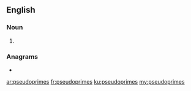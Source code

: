 ==English==

===Noun===
{{head|en|noun plural form}}

# {{plural of|pseudoprime|lang=en}}

===Anagrams===
* {{l|en|superimposed}}

[[ar:pseudoprimes]]
[[fr:pseudoprimes]]
[[ku:pseudoprimes]]
[[my:pseudoprimes]]